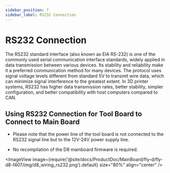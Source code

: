 ```yaml
---
sidebar_position: 7
sidebar_label: RS232 Connection
---
```




# RS232 Connection

The RS232 standard interface (also known as EIA RS-232) is one of the commonly used serial communication interface standards, widely applied in data transmission between various devices. Its stability and reliability make it a preferred communication method for many devices. The protocol uses signal voltage levels different from standard 5V to transmit wire data, which can minimize signal interference to the greatest extent. In 3D printer systems, RS232 has higher data transmission rates, better stability, simpler configuration, and better compatibility with host computers compared to CAN.

## Using RS232 Connection for Tool Board to Connect to Main Board

* Please note that the power line of the tool board is not connected to the RS232 signal line but to the 12V-24V power supply line.

* No recompilation of the D8 mainboard firmware is required.

<ImageView image={require('@site/docs/ProductDoc/MainBoard/fly-d/fly-d8-f407/img/d8_wiring_rs232.png').default} size="80%" align="center" />

<GetRS232ID />